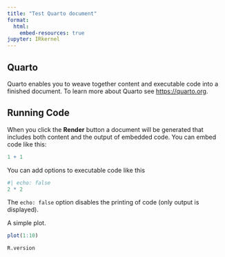 ```yaml
---
title: "Test Quarto document"
format:
  html:
    embed-resources: true
jupyter: IRkernel
---
```


## Quarto

Quarto enables you to weave together content and executable code into a finished document. To learn more about Quarto see <https://quarto.org>.

## Running Code

When you click the **Render** button a document will be generated that includes both content and the output of embedded code. You can embed code like this:

```r
1 + 1
```

You can add options to executable code like this

```r
#| echo: false
2 * 2
```

The `echo: false` option disables the printing of code (only output is displayed).

A simple plot.

```r
plot(1:10)
```

```r
R.version
```
